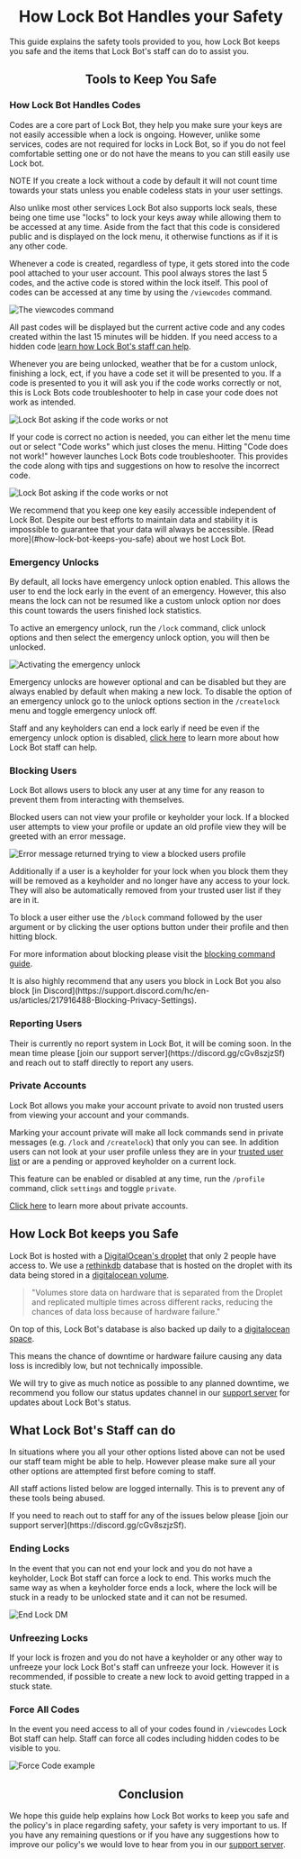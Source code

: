 
# <Center>How Lock Bot Handles your Safety</Center>

This guide explains the safety tools provided to you, how Lock Bot keeps you safe and the items that Lock Bot's staff can do to assist you.

<Cards>
  <Cards.Card
    title="🔐 How We Handles Codes"
    href="#how-lock-bot-handles-codes"
  />
  <Cards.Card
    title="⚠️ Emergency Unlocks"
    href="#emergency-unlocks"
  />
  <Cards.Card
    title="⛔ Blocking Users"
    href="#blocking-users"
  />
    <Cards.Card
    title="📢 Reporting Users"
    href="#reporting-users"
  />
    <Cards.Card
    title="👁️ Private Accounts"
    href="#private-accounts"
  />
    <Cards.Card
    title="🔒 How We Keep you Safe"
    href="#how-lock-bot-keeps-you-safe"
  />
    <Cards.Card
    title="🔓 Staff Ending Locks"
    href="#ending-locks"
  />
    <Cards.Card
    title="🧊 Staff Unfreezing Locks"
    href="#unfreezing-locks"
  />
    <Cards.Card
    title="🗝️ Staff Unlocking All Codes"
    href="#force-all-codes"
  />
</Cards>

##  <Center>Tools to Keep You Safe</Center>



### How Lock Bot Handles Codes

Codes are a core part of Lock Bot, they help you make sure your keys are not easily accessible when a lock is ongoing. However, unlike some services, codes are not required for locks in Lock Bot, so if you do not feel comfortable setting one or do not have the means to you can still easily use Lock bot.

<Callout type="info">
  NOTE If you create a lock without a code by default it will not count time towards your stats unless you enable codeless stats in your user settings.
</Callout>

Also unlike most other services Lock Bot also supports lock seals, these being one time use "locks" to lock your keys away while allowing them to be accessed at any time. Aside from the fact that this code is considered public and is displayed on the lock menu, it otherwise functions as if it is any other code.

Whenever a code is created, regardless of type, it gets stored into the code pool attached to your user account. This pool always stores the last 5 codes, and the active code is stored within the lock itself. This pool of codes can be accessed at any time by using the `/viewcodes` command.

![The viewcodes command](https://cdn.lock-bot.com/ViewCodesCommand)

All past codes will be displayed but the current active code and any codes created within the last 15 minutes will be hidden. If you need access to a hidden code [learn how Lock Bot's staff can help](#ending-locks).


Whenever you are being unlocked, weather that be for a custom unlock, finishing a lock, ect, if you have a code set it will be presented to you. If a code is presented to you it will ask you if the code works correctly or not, this is Lock Bots code troubleshooter to help in case your code does not work as intended.

![Lock Bot asking if the code works or not](https://cdn.lock-bot.com/codeConfirmation)

If your code is correct no action is needed, you can either let the menu time out or select "Code works" which just closes the menu. Hitting "Code does not work!" however launches Lock Bots code troubleshooter. This provides the code along with tips and suggestions on how to resolve the incorrect code.

![Lock Bot asking if the code works or not](https://cdn.lock-bot.com/InvaildCodeTroubleshooter)

<Callout type="default">
  We recommend that you keep one key easily accessible independent of Lock Bot. Despite our best efforts to maintain data and stability it is impossible to guarantee that your data will always be accessible. [Read more](#how-lock-bot-keeps-you-safe) about we host Lock Bot.
</Callout>


### Emergency Unlocks

By default, all locks have emergency unlock option enabled. This allows the user to end the lock early in the event of an emergency. However, this also means the lock can not be resumed like a custom unlock option nor does this count towards the users finished lock statistics.

To active an emergency unlock, run the `/lock` command, click unlock options and then select the emergency unlock option, you will then be unlocked.

![Activating the emergency unlock](https://cdn.lock-bot.com/emergencyUnlock)

Emergency unlocks are however optional and can be disabled but they are always enabled by default when making a new lock. To disable the option of an emergency unlock go to the unlock options section in the `/createlock` menu and toggle emergency unlock off.

Staff and any keyholders can end a lock early if need be even if the emergency unlock option is disabled, [click here](#ending-locks) to learn more about how Lock Bot staff can help.



### Blocking Users

Lock Bot allows users to block any user at any time for any reason to prevent them from interacting with themselves. 

Blocked users can not view your profile or keyholder your lock. If a blocked user attempts to view your profile or update an old profile view they will be greeted with an error message.

![Error message returned trying to view a blocked users profile](https://cdn.lock-bot.com/blockedErrMsg)

Additionally if a user is a keyholder for your lock when you block them they will be removed as a keyholder and no longer have any access to your lock. They will also be automatically removed from your trusted user list if they are in it.

To block a user either use the `/block` command followed by the user argument or by clicking the user options button under their profile and then hitting block.

For more information about blocking please visit the [blocking command guide](/docs/user-settings/blocking-users).

<Callout type="warning">
  It is also highly recommend that any users you block in Lock Bot you also block [in Discord](https://support.discord.com/hc/en-us/articles/217916488-Blocking-Privacy-Settings).
</Callout>



### Reporting Users

<Callout type="warning">
  Their is currently no report system in Lock Bot, it will be coming soon. In the mean time please [join our support server](https://discord.gg/cGv8szjzSf) and reach out to staff directly to report any users.
</Callout>



### Private Accounts

Lock Bot allows you make your account private to avoid non trusted users from viewing your account and your commands.

Marking your account private will make all lock commands send in private messages (e.g. `/lock` and `/createlock`) that only you can see. In addition users can not look at your user profile unless they are in your [trusted user list](/docs/user-settings/trusted-users) or are a pending or approved keyholder on a current lock.

This feature can be enabled or disabled at any time, run the `/profile` command, click `settings` and toggle `private`.

[Click here](/docs/user-settings/settings#private) to learn more about private accounts.



## How Lock Bot keeps you Safe

Lock Bot is hosted with a [DigitalOcean's droplet](https://www.digitalocean.com/products/droplets) that only 2 people have access to. We use a [rethinkdb](https://rethinkdb.com/) database that is hosted on the droplet with its data being stored in a [digitalocean volume](https://docs.digitalocean.com/products/volumes/details/features/).

> "Volumes store data on hardware that is separated from the Droplet and replicated multiple times across different racks, reducing the chances of data loss because of hardware failure."

On top of this, Lock Bot's database is also backed up daily to a [digitalocean space](https://www.digitalocean.com/products/spaces). 

This means the chance of downtime or hardware failure causing any data loss is incredibly low, but not technically impossible. 

We will try to give as much notice as possible to any planned downtime, we recommend you follow our status updates channel in our [support server](https://discord.gg/cGv8szjzSf) for updates about Lock Bot's status. 



## What Lock Bot's Staff can do

In situations where you all your other options listed above can not be used our staff team might be able to help. However please make sure all your other options are attempted first before coming to staff.

All staff actions listed below are logged internally. This is to prevent any of these tools being abused.

<Callout type="info">
  If you need to reach out to staff for any of the issues below please [join our support server](https://discord.gg/cGv8szjzSf).
</Callout>

### Ending Locks

In the event that you can not end your lock and you do not have a keyholder, Lock Bot staff can force a lock to end. This works much the same way as when a keyholder force ends a lock, where the lock will be stuck in a ready to be unlocked state and it can not be resumed.

![End Lock DM](https://cdn.lock-bot.com/EndLockDMExample)


### Unfreezing Locks

If your lock is frozen and you do not have a keyholder or any other way to unfreeze your lock Lock Bot's staff can unfreeze your lock. However it is recommended, if possible to create a new lock to avoid getting trapped in a stuck state. 


### Force All Codes

In the event you need access to all of your codes found in `/viewcodes` Lock Bot staff can help. Staff can force all codes including hidden codes to be visible to you.

![Force Code example](https://cdn.lock-bot.com/ForceCodesExample) 


## <Center>Conclusion</Center>

We hope this guide help explains how Lock Bot works to keep you safe and the policy's in place regarding safety, your safety is very important to us. If you have any remaining questions or if you have any suggestions how to improve our policy's we would love to hear from you in our [support server](https://discord.gg/cGv8szjzSf).